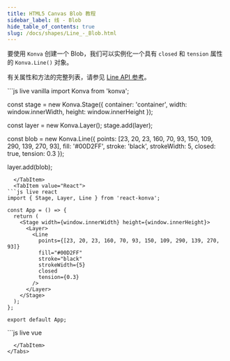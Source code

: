 ```yaml
---
title: HTML5 Canvas Blob 教程
sidebar_label: 线 - Blob
hide_table_of_contents: true
slug: /docs/shapes/Line_-_Blob.html
---
```


要使用 `Konva` 创建一个 Blob，我们可以实例化一个具有 `closed` 和 `tension` 属性的 `Konva.Line()` 对象。

有关属性和方法的完整列表，请参见 [Line API 参考](/api/Konva.Line.html)。


<Tabs>
  <TabItem value="Vanilla" default>
```js live vanilla
import Konva from 'konva';

const stage = new Konva.Stage({
  container: 'container',
  width: window.innerWidth,
  height: window.innerHeight
});

const layer = new Konva.Layer();
stage.add(layer);

const blob = new Konva.Line({
  points: [23, 20, 23, 160, 70, 93, 150, 109, 290, 139, 270, 93],
  fill: '#00D2FF',
  stroke: 'black',
  strokeWidth: 5,
  closed: true,
  tension: 0.3
});

layer.add(blob);
```
  </TabItem>
  <TabItem value="React">
```js live react
import { Stage, Layer, Line } from 'react-konva';

const App = () => {
  return (
    <Stage width={window.innerWidth} height={window.innerHeight}>
      <Layer>
        <Line
          points={[23, 20, 23, 160, 70, 93, 150, 109, 290, 139, 270, 93]}
          fill="#00D2FF"
          stroke="black"
          strokeWidth={5}
          closed
          tension={0.3}
        />
      </Layer>
    </Stage>
  );
};

export default App;
```
  </TabItem>
  <TabItem value="Vue">
```js live vue
<template>
  <v-stage :config="stageSize">
    <v-layer>
      <v-line :config="blobConfig" />
    </v-layer>
  </v-stage>
</template>

<script setup>
const stageSize = {
  width: window.innerWidth,
  height: window.innerHeight
};

const blobConfig = {
  points: [23, 20, 23, 160, 70, 93, 150, 109, 290, 139, 270, 93],
  fill: '#00D2FF',
  stroke: 'black',
  strokeWidth: 5,
  closed: true,
  tension: 0.3
};
</script>
```
  </TabItem>
</Tabs>